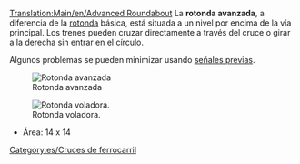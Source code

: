 [[Translation:Main/en/Advanced Roundabout]]
{{en/-}}{{es/Menú de Cruces}}
La '''rotonda avanzada''', a diferencia de la [[Main/es/rotonda|rotonda]] básica, está situada a un nivel por encima de la vía principal. Los trenes pueden cruzar directamente a través del cruce o girar a la derecha sin entrar en el círculo.

Algunos problemas se pueden minimizar usando [[Main/en/Señales/Es#Señales previas|señales previas]].

[[File:en/Advanced roundabout.png|center|none|frame|Rotonda avanzada]]

{{Template:Criterios sobre cruces/Es|Caro (por pasos)|2|1|0|0|1|0|1|0|1|1|2||Los trenes averiados pueden afectar un tramo o dos los giros a la izquierda.|
*Puede manejar un montón de trenes en movimiento Norte-Este o Sur-Oeste.
*La vías se dividen y solo los trenes que van a la izquierda necesitan tomar la rotonda.
'''Tips'''
*Para permitir que los trenes que giran a la izquierda circulen a toda velocidad por la rotonda, es posible ampliar el círculo, pero esto requiere un montón de espacio.
*Si usted construye el círculo interior para que los trenes circulen en sentido contrario (obviamente modificando las diagonales de salida y las direcciones de las señales) se aumenta algo la velocidad, puesto que el trayecto que hacen los trenes es más corto, al no tener que dar la vuelta completa a la rotonda.
*Área: 16 x 16
}}

[[File:en/Flying roundabout.png|center|none|frame|Rotonda voladora.]]
*Área: 14 x 14

[[Category:es/Cruces de ferrocarril]]